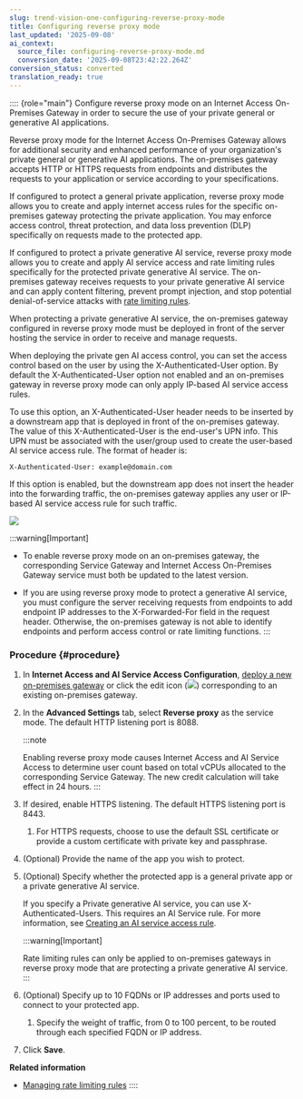 ```yaml
---
slug: trend-vision-one-configuring-reverse-proxy-mode
title: Configuring reverse proxy mode
last_updated: '2025-09-08'
ai_context:
  source_file: configuring-reverse-proxy-mode.md
  conversion_date: '2025-09-08T23:42:22.264Z'
conversion_status: converted
translation_ready: true
---
```


:::: {role="main"}
Configure reverse proxy mode on an Internet Access On-Premises Gateway in order to secure the use of your private general or generative AI applications.

Reverse proxy mode for the Internet Access On-Premises Gateway allows for additional security and enhanced performance of your organization's private general or generative AI applications. The on-premises gateway accepts HTTP or HTTPS requests from endpoints and distributes the requests to your application or service according to your specifications.

If configured to protect a general private application, reverse proxy mode allows you to create and apply internet access rules for the specific on-premises gateway protecting the private application. You may enforce access control, threat protection, and data loss prevention (DLP) specifically on requests made to the protected app.

If configured to protect a private generative AI service, reverse proxy mode allows you to create and apply AI service access and rate limiting rules specifically for the protected private generative AI service. The on-premises gateway receives requests to your private generative AI service and can apply content filtering, prevent prompt injection, and stop potential denial-of-service attacks with [rate limiting rules](managing-rate-limiting-rules.mdx).

When protecting a private generative AI service, the on-premises gateway configured in reverse proxy mode must be deployed in front of the server hosting the service in order to receive and manage requests.

When deploying the private gen AI access control, you can set the access control based on the user by using the X-Authenticated-User option. By default the X-Authenticated-User option not enabled and an on-premises gateway in reverse proxy mode can only apply IP-based AI service access rules.

To use this option, an X-Authenticated-User header needs to be inserted by a downstream app that is deployed in front of the on-premises gateway. The value of this X-Authenticated-User is the end-user's UPN info. This UPN must be associated with the user/group used to create the user-based AI service access rule. The format of header is:

``` codeblock
X-Authenticated-User: example@domain.com 
```

If this option is enabled, but the downstream app does not insert the header into the forwarding traffic, the on-premises gateway applies any user or IP-based AI service access rule for such traffic.

![](/images/reverseProxy=GUID-9dcb397e-a870-4a2a-af48-2fbe58450bdd.webp)

:::warning[Important]

- To enable reverse proxy mode on an on-premises gateway, the corresponding Service Gateway and Internet Access On-Premises Gateway service must both be updated to the latest version.

- If you are using reverse proxy mode to protect a generative AI service, you must configure the server receiving requests from endpoints to add endpoint IP addresses to the X-Forwarded-For field in the request header. Otherwise, the on-premises gateway is not able to identify endpoints and perform access control or rate limiting functions.
:::

### Procedure {#procedure}

1.  In **Internet Access and AI Service Access Configuration**, [deploy a new on-premises gateway](deploy-iac-onpremises-gateway.mdx) or click the edit icon (![](/images/modify_connector=d7163417-a1d8-4a5a-8e4b-a8babe128751.webp)) corresponding to an existing on-premises gateway.

2.  In the **Advanced Settings** tab, select **Reverse proxy** as the service mode. The default HTTP listening port is 8088.

    :::note

    Enabling reverse proxy mode causes Internet Access and AI Service Access to determine user count based on total vCPUs allocated to the corresponding Service Gateway. The new credit calculation will take effect in 24 hours.
    :::

3.  If desired, enable HTTPS listening. The default HTTPS listening port is 8443.

    1.  For HTTPS requests, choose to use the default SSL certificate or provide a custom certificate with private key and passphrase.

4.  (Optional) Provide the name of the app you wish to protect.

5.  (Optional) Specify whether the protected app is a general private app or a private generative AI service.

    If you specify a Private generative AI service, you can use X-Authenticated-Users. This requires an AI Service rule. For more information, see [Creating an AI service access rule](ai-service-access-rule.mdx).

    :::warning[Important]

    Rate limiting rules can only be applied to on-premises gateways in reverse proxy mode that are protecting a private generative AI service.
    :::

6.  (Optional) Specify up to 10 FQDNs or IP addresses and ports used to connect to your protected app.

    1.  Specify the weight of traffic, from 0 to 100 percent, to be routed through each specified FQDN or IP address.

7.  Click **Save**.

**Related information**

- [Managing rate limiting rules](managing-rate-limiting-rules.md "Create rate limiting rules to be enforced by on-premises gateways configured to protect your private generative AI services.")
::::
